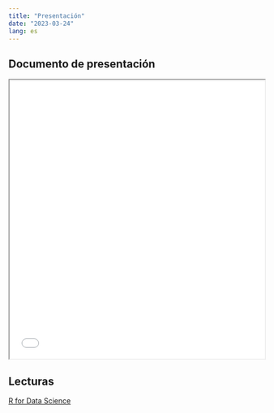 ```yaml
---
title: "Presentación"
date: "2023-03-24"
lang: es
---
```


## Documento de presentación


<iframe src=/slides/02-clase2/02-clase2.html height="550" width=100% allowfullscreen="true">
</iframe> 



## Lecturas

[R for Data Science](https://es.r4ds.hadley.nz/introducci%C3%B3n.html)

